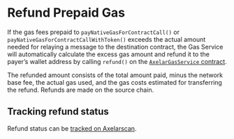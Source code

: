 # Refund Prepaid Gas

If the gas fees prepaid to `payNativeGasForContractCall()` or `payNativeGasForContractCallWithToken()` exceeds the actual amount needed for relaying a message to the destination contract, the Gas Service will automatically calculate the excess gas amount and refund it to the payer’s wallet address by calling `refund()` on the [`AxelarGasService` contract](https://github.com/axelarnetwork/axelar-gmp-sdk-solidity/blob/ad37802dc6d62fff3ab589f2605f7a3e566977dd/contracts/interfaces/IAxelarGasService.sol).

The refunded amount consists of the total amount paid, minus the network base fee, the actual gas used, and the gas costs estimated for transferring the refund. Refunds are made on the source chain.

## Tracking refund status

Refund status can be [tracked on Axelarscan](https://docs.axelar.dev/dev/general-message-passing/monitoring#1-axelarscan-ui).